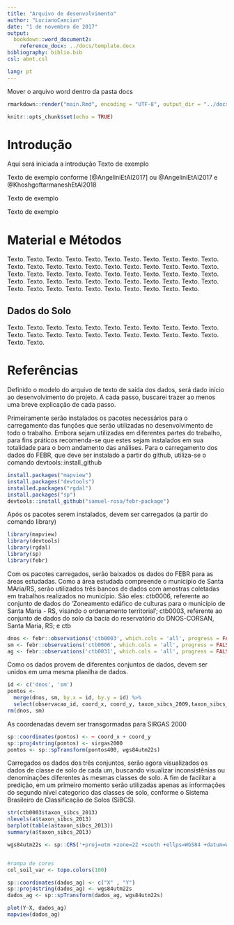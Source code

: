```yaml
---
title: "Arquivo de desenvolvimento"
author: "LucianoCancian"
date: "1 de novembro de 2017"
output:
  bookdown::word_document2:
    reference_docx: ../docs/template.docx
bibliography: biblio.bib
csl: abnt.csl

lang: pt
---
```


Mover o arquivo word dentro da pasta docs

```r
rmarkdown::render("main.Rmd", encoding = "UTF-8", output_dir = "../docs")
```

```r
knitr::opts_chunk$set(echo = TRUE)
```

# Introdução

Aqui será iniciada a introdução
Texto de exemplo

Texto de exemplo conforme [@AngeliniEtAl2017] ou @AngeliniEtAl2017 e @KhoshgoftarmaneshEtAl2018

Texto de exemplo

Texto de exemplo

# Material e Métodos

Texto. Texto. Texto. Texto. Texto. Texto.
Texto. Texto. Texto. Texto. Texto. Texto.
Texto. Texto. Texto. Texto. Texto. Texto.
Texto. Texto. Texto. Texto. Texto. Texto.
Texto. Texto. Texto. Texto. Texto. Texto.
Texto. Texto. Texto. Texto. Texto. Texto.
Texto. Texto. Texto. Texto. Texto. Texto.
Texto. Texto. Texto. Texto. Texto. Texto.
Texto. Texto. Texto. Texto. Texto. Texto.

## Dados do Solo

Texto. Texto. Texto. Texto. Texto. Texto.
Texto. Texto. Texto. Texto. Texto. Texto.
Texto. Texto. Texto. Texto. Texto. Texto.
Texto. Texto. Texto. Texto. Texto. Texto.

# Referências

Definido o modelo do arquivo de texto de saída dos dados, será dado início ao desenvolvimento do projeto. A cada passo, buscarei trazer ao menos uma breve explicação de cada passo.

Primeiramente serão instalados os pacotes necessários para o carregamento das funções que serão utilizadas no desenvolvimento de todo o trabalho. Embora sejam utilizadas em diferentes partes do trabalho, para fins práticos recomenda-se que estes sejam instalados em sua totalidade para o bom andamento das análises. Para o carregamento dos dados do FEBR, que deve ser instalado a partir do github, utiliza-se o comando devtools::install_github
```r
install.packages("mapview")
install.packages("devtools")
installed.packages("rgdal")
install.packages("sp")
devtools::install_github("samuel-rosa/febr-package")

```

Após os pacotes serem instalados, devem ser carregados (a partir do comando library)
```r
library(mapview)
library(devtools)
library(rgdal)
library(sp)
library(febr)
```

Com os pacotes carregados, serão baixados os dados do FEBR para as áreas estudadas. Como a área estudada compreende o município de Santa MAria/RS, serão utilizados três bancos de dados com amostras coletadas em trabalhos realizados no município. São eles: ctb0006, referente ao conjunto de dados do 'Zoneamento edáfico de culturas para o município de Santa Maria - RS, visando o ordenamento territorial'; ctb0003, referente ao conjunto de dados do solo da bacia do reservatório do DNOS-CORSAN, Santa Maria, RS; e ctb

```r
dnos <- febr::observations('ctb0003', which.cols = 'all', progress = FALSE)
sm <- febr::observations('ctb0006', which.cols = 'all', progress = FALSE)
ag <- febr::observations('ctb0031', which.cols = 'all', progress = FALSE) #esta dando erro ao baixar os dados
```
Como os dados provem de diferentes conjuntos de dados, devem ser unidos em uma mesma planilha de dados.

```r
id <- c('dnos', 'sm')
pontos <- 
  merge(dnos, sm, by.x = id, by.y = id) %>% 
  select(observacao_id, coord_x, coord_y, taxon_sibcs_2009,taxon_sibcs_2013)
rm(dnos, sm)
```
As coordenadas devem ser transgormadas para SIRGAS 2000
```r
sp::coordinates(pontos) <- ~ coord_x + coord_y
sp::proj4string(pontos) <- sirgas2000
pontos <- sp::spTransform(pontos400, wgs84utm22s)
```



Carregados os dados dos três conjuntos, serão agora visualizados os dados de classe de solo de cada um, buscando visualizar inconsistênias ou denominações diferentes às mesmas classes de solo. A fim de facilitar a predição, em um primeiro momento serão utilizadas apenas as informações do segundo nível categorico das classes de solo, conforme o Sistema Brasileiro de Classificação de Solos (SiBCS).

```r
str(ctb0003$taxon_sibcs_2013)
nlevels(a$taxon_sibcs_2013)
barplot(table(a$taxon_sibcs_2013))
summary(a$taxon_sibcs_2013)
```

```r
wgs84utm22s <- sp::CRS('+proj=utm +zone=22 +south +ellps=WGS84 +datum=WGS84 +units=m +no_defs') #cria o objeto


#rampa de cores
col_soil_var <- topo.colors(100)

sp::coordinates(dados_ag) <- c("X" , "Y")
sp::proj4string(dados_ag) <- wgs84utm22s 
dados_ag <- sp::spTransform(dados_ag, wgs84utm22s)

plot(Y~X, dados_ag)
mapview(dados_ag)
```
